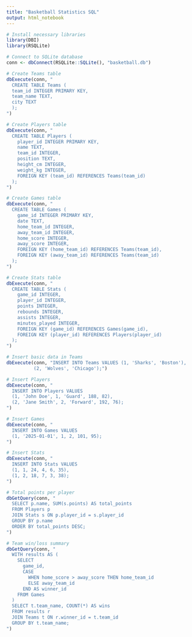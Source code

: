 ```yaml
---
title: "Basketball Statistics SQL"
output: html_notebook
---
```


```r
# Install necessary libraries
library(DBI)
library(RSQLite)

# Connect to SQLite database
conn <- dbConnect(RSQLite::SQLite(), "basketball.db")
```

```r
# Create Teams table
dbExecute(conn, "
  CREATE TABLE Teams (
  team_id INTEGER PRIMARY KEY,
  team_name TEXT, 
  city TEXT
  );
")
```
```r
# Create Players table
dbExecute(conn, "
  CREATE TABLE Players (
    player_id INTEGER PRIMARY KEY,
    name TEXT,
    team_id INTEGER,
    position TEXT,
    height_cm INTEGER,
    weight_kg INTEGER,
    FOREIGN KEY (team_id) REFERENCES Teams(team_id)
  );
")
```

```r
# Create Games table
dbExecute(conn, "
  CREATE TABLE Games (
    game_id INTEGER PRIMARY KEY,
    date TEXT,
    home_team_id INTEGER,
    away_team_id INTEGER,
    home_score INTEGER,
    away_score INTEGER,
    FOREIGN KEY (home_team_id) REFERENCES Teams(team_id),
    FOREIGN KEY (away_team_id) REFERENCES Teams(team_id)
  );
")
```

```r
# Create Stats table
dbExecute(conn, "
  CREATE TABLE Stats (
    game_id INTEGER,
    player_id INTEGER,
    points INTEGER,
    rebounds INTEGER,
    assists INTEGER,
    minutes_played INTEGER,
    FOREIGN KEY (game_id) REFERENCES Games(game_id),
    FOREIGN KEY (player_id) REFERENCES Players(player_id)
  );
")
```

```r
# Insert basic data in Teams
dbExecute(conn, "INSERT INTO Teams VALUES (1, 'Sharks', 'Boston'),
          (2, 'Wolves', 'Chicago');")

# Insert Players
dbExecute(conn, "
  INSERT INTO Players VALUES
  (1, 'John Doe', 1, 'Guard', 188, 82),
  (2, 'Jane Smith', 2, 'Forward', 192, 76);
")

# Insert Games
dbExecute(conn, "
  INSERT INTO Games VALUES
  (1, '2025-01-01', 1, 2, 101, 95);
")

# Insert Stats
dbExecute(conn, "
  INSERT INTO Stats VALUES
  (1, 1, 24, 4, 6, 35),
  (1, 2, 18, 7, 3, 38);
")
```

```r
# Total points per player
dbGetQuery(conn, "
  SELECT p.name, SUM(s.points) AS total_points
  FROM Players p
  JOIN Stats s ON p.player_id = s.player_id
  GROUP BY p.name
  ORDER BY total_points DESC;
")
```

```r
# Team win/loss summary
dbGetQuery(conn, "
  WITH results AS (
    SELECT
      game_id,
      CASE
        WHEN home_score > away_score THEN home_team_id
        ELSE away_team_id
      END AS winner_id
    FROM Games
  )
  SELECT t.team_name, COUNT(*) AS wins
  FROM results r
  JOIN Teams t ON r.winner_id = t.team_id
  GROUP BY t.team_name;
")
```

